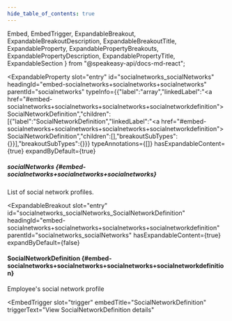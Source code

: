 ```yaml
---
hide_table_of_contents: true
---
```

  Embed,
  EmbedTrigger,
  ExpandableBreakout,
  ExpandableBreakoutDescription,
  ExpandableBreakoutTitle,
  ExpandableProperty,
  ExpandablePropertyBreakouts,
  ExpandablePropertyDescription,
  ExpandablePropertyTitle,
  ExpandableSection
} from "@speakeasy-api/docs-md-react";

<ExpandableSection>

<ExpandableProperty
  slot="entry"
  id="socialnetworks_socialNetworks"
  headingId="embed-socialnetworks+socialnetworks+socialnetworks"
  parentId="socialnetworks"
  typeInfo={{"label":"array","linkedLabel":"<a href=\"#embed-socialnetworks+socialnetworks+socialnetworks+socialnetworkdefinition\">SocialNetworkDefinition</a>","children":[{"label":"SocialNetworkDefinition","linkedLabel":"<a href=\"#embed-socialnetworks+socialnetworks+socialnetworks+socialnetworkdefinition\">SocialNetworkDefinition</a>","children":[],"breakoutSubTypes":{}}],"breakoutSubTypes":{}}}
  typeAnnotations={[]}
  hasExpandableContent={true}
  expandByDefault={true}
>

<ExpandablePropertyTitle slot="title">

##### socialNetworks \{#embed-socialnetworks+socialnetworks+socialnetworks\}

</ExpandablePropertyTitle>

<ExpandablePropertyDescription slot="description">

List of social network profiles.

</ExpandablePropertyDescription>

<ExpandablePropertyBreakouts slot="breakouts">

<ExpandableBreakout
  slot="entry"
  id="socialnetworks_socialNetworks_SocialNetworkDefinition"
  headingId="embed-socialnetworks+socialnetworks+socialnetworks+socialnetworkdefinition"
  parentId="socialnetworks_socialNetworks"
  hasExpandableContent={true}
  expandByDefault={false}
>

<ExpandableBreakoutTitle slot="title">

#### SocialNetworkDefinition \{#embed-socialnetworks+socialnetworks+socialnetworks+socialnetworkdefinition\}

</ExpandableBreakoutTitle>

<ExpandableBreakoutDescription slot="description">

Employee's social network profile

</ExpandableBreakoutDescription>

<Embed slot="embed">

<EmbedTrigger
  slot="trigger"
  embedTitle="SocialNetworkDefinition"
  triggerText="View SocialNetworkDefinition details"
>

<Embedsocialnetworkdefinition />

</EmbedTrigger>

</Embed>

</ExpandableBreakout>

</ExpandablePropertyBreakouts>

</ExpandableProperty>

</ExpandableSection>